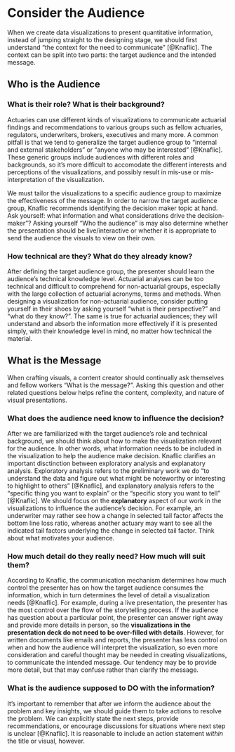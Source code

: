 # Consider the Audience

When we create data visualizations to present quantitative information, instead of jumping straight to the designing stage, we should first understand "the context for the need to communicate" [@Knaflic]. The context can be split into two parts: the target audience and the intended message.

## Who is the Audience

### What is their role? What is their background?

Actuaries can use different kinds of visualizations to communicate actuarial findings and recommendations to various groups such as fellow actuaries, regulators, underwriters, brokers, executives and many more. A common pitfall is that we tend to generalize the target audience group to "internal and external stakeholders" or "anyone who may be interested" [@Knaflic]. These generic groups include audiences with different roles and backgrounds, so it's more difficult to accomodate the different interests and perceptions of the visualizations, and possibly result in mis-use or mis-interpretation of the visualization. 

We must tailor the visualizations to a specific audience group to maximize the effectiveness of the message. In order to narrow the target audience group, Knaflic recommends identifying the decision maker topic at hand. Ask yourself: what information and what considerations drive the decision-maker"? Asking yourself "Who the audience" is may also determine whether the presentation should be live/interactive or whether it is appropriate to send the audience the visuals to view on their own.

### How technical are they? What do they already know?

After defining the target audience group, the presenter should learn the audience's technical knowledge level. Actuarial analyses can be too technical and difficult to comprehend for non-actuarial groups, especially with the large collection of actuarial acronyms, terms and methods. When designing a visualization for non-actuarial audience, consider putting yourself in their shoes by asking yourself "what is their perspective?" and "what do they know?". The same is true for actuarial audiences; they will understand and absorb the information more effectively if it is presented simply, with their knowledge level in mind, no matter how technical the material.

## What is the Message

When crafting visuals, a content creator should continually ask themselves and fellow workers "What is the message?". Asking this question and other related questions below helps refine the content, complexity, and nature of visual presentations.

### What does the audience need know to influence the decision?

After we are familiarized with the target audience's role and technical background, we should think about how to make the visualization relevant for the audience. In other words, what information needs to be included in the visualization to help the audience make decision. Knaflic clarifies an important disctinction between exploratory analysis and explanatory analysis. Exploratory analysis refers to the preliminary work we do "to understand the data and figure out what might be noteworthy or interesting to highlight to others" [@Knaflic], and explanatory analysis refers to the "specific thing you want to explain" or the "specific story you want to tell" [@Knaflic]. We should focus on the **explanatory** aspect of our work in the visualizations to influence the audience's decision. For example, an underwriter may rather see how a change in selected tail factor affects the bottom line loss ratio, whereas another actuary may want to see all the indicated tail factors underlying the change in selected tail factor. Think about what motivates your audience.

### How much detail do they really need? How much will suit them?

According to Knaflic, the communication mechanism determines how much control the presenter has on how the target audience consumes the information, which in turn determines the level of detail a visualization needs [@Knaflic]. For example, during a live presentation, the presenter has the most control over the flow of the storytelling process. If the audience has question about a particular point, the presenter can answer right away and provide more details in person, so the **visualizations in the presentation deck do not need to be over-filled with details**. However, for written documents like emails and reports, the presenter has less control on when and how the audience will interpret the visualization, so even more consideration and careful thought may be needed in creating visualizations, to communicate the intended message. Our tendency may be to provide more detail, but that may confuse rather than clarify the message.

### What is the audience supposed to DO with the information?

It's important to remember that after we inform the audience about the problem and key insights, we should guide them to take actions to resolve the problem. We can explicitly state the next steps, provide recommendations, or encourage discussions for situations where next step is unclear [@Knaflic]. It is reasonable to include an action statement _within_ the title or visual, however.
